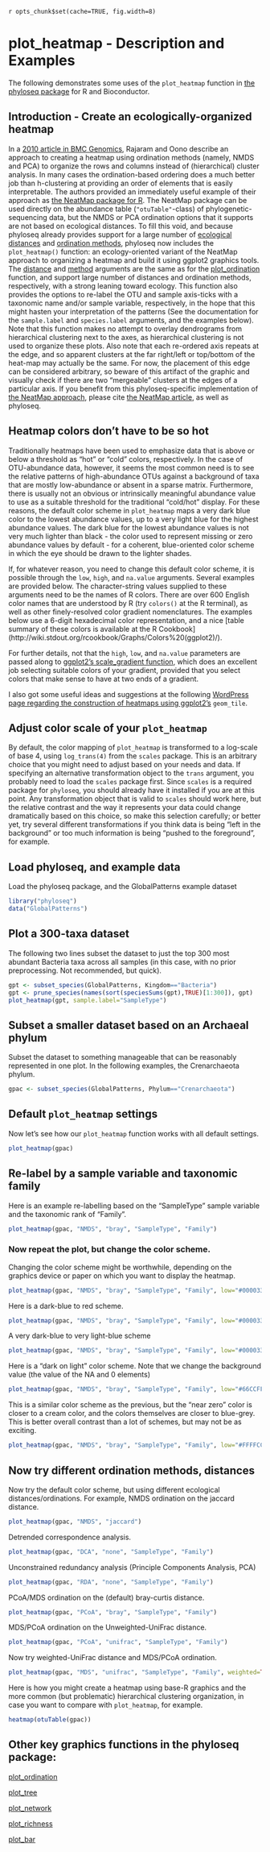 `r opts_chunk$set(cache=TRUE, fig.width=8)`
<link href="http://kevinburke.bitbucket.org/markdowncss/markdown.css" rel="stylesheet"></link>

plot_heatmap - Description and Examples
========================================================

The following demonstrates some uses of the `plot_heatmap` function in [the phyloseq package](http://joey711.github.com/phyloseq/) for R and Bioconductor.

## Introduction - Create an ecologically-organized heatmap 
 
In a [2010 article in BMC Genomics](http://www.biomedcentral.com/1471-2105/11/45), Rajaram and Oono describe an approach to creating a heatmap using ordination methods (namely, NMDS and PCA) to organize the rows and columns instead of (hierarchical) cluster analysis. In many cases the ordination-based ordering does a much better job than h-clustering at providing an order of elements that is easily interpretable. The authors provided an immediately useful example of their approach as [the NeatMap package for R](http://cran.r-project.org/web/packages/NeatMap/index.html). The NeatMap package can be used directly on the abundance table (`"otuTable"`-class) of phylogenetic-sequencing data, but the NMDS or PCA ordination options that it supports are not based on ecological distances. To fill this void, and because phyloseq already provides support for a large number of [ecological distances](https://github.com/joey711/phyloseq/wiki/distance) and [ordination methods](https://github.com/joey711/phyloseq/wiki/ordinate), phyloseq now includes the `plot_heatmap()` function: an ecology-oriented variant of the NeatMap approach to organizing a heatmap and build it using ggplot2 graphics tools. The [distance](https://github.com/joey711/phyloseq/wiki/distance) and [method](https://github.com/joey711/phyloseq/wiki/ordinate) arguments are the same as for the [plot_ordination](https://github.com/joey711/phyloseq/wiki/plot_ordination) function, and support large number of distances and ordination methods, respectively, with a strong leaning toward ecology. This function also provides the options to re-label the OTU and sample axis-ticks with a taxonomic name and/or sample variable, respectively, in the hope that this might hasten your interpretation of the patterns (See the documentation for the `sample.label` and `species.label` arguments, and the examples below). Note that this function makes no attempt to overlay dendrograms from hierarchical clustering next to the axes, as hierarchical clustering is not used to organize these plots. Also note that each re-ordered axis repeats at the edge, and so apparent clusters at the far right/left or top/bottom of the heat-map may actually be the same. For now, the placement of this edge can be considered arbitrary, so beware of this artifact of the graphic and visually check if there are two "mergeable" clusters at the edges of a particular axis. If you benefit from this phyloseq-specific implementation of [the NeatMap approach](http://cran.r-project.org/web/packages/NeatMap/index.html), please cite [the NeatMap article](http://www.biomedcentral.com/1471-2105/11/45), as well as phyloseq.

## Heatmap colors don't have to be so hot

Traditionally heatmaps have been used to emphasize data that is above or below a threshold as "hot" or "cold" colors, respectively. In the case of OTU-abundance data, however, it seems the most common need is to see the relative patterns of high-abundance OTUs against a background of taxa that are mostly low-abundance or absent in a sparse matrix. Furthermore, there is usually not an obvious or intrinsically meaningful abundance value to use as a suitable threshold for the traditional "cold/hot" display. For these reasons, the default color scheme in `plot_heatmap` maps a very dark blue color to the lowest abundance values, up to a very light blue for the highest abundance values. The dark blue for the lowest abundance values is not very much lighter than black - the color used to represent missing or zero abundance values by default - for a coherent, blue-oriented color scheme in which the eye should be drawn to the lighter shades.

If, for whatever reason, you need to change this default color scheme, it is possible through the `low`, `high`, and `na.value` arguments. Several examples are provided below. The character-string values supplied to these arguments need to be the names of R colors. There are over 600 English color names that are understood by R (try `colors()` at the R terminal), as well as other finely-resolved color gradient nomenclatures. The examples below use a 6-digit hexadecimal color representation, and a nice [table summary of these colors is available at the R Cookbook](http://wiki.stdout.org/rcookbook/Graphs/Colors%20(ggplot2\)/).

For further details, not that the `high`, `low`, and `na.value` parameters are passed along to [ggplot2's scale_gradient function](http://had.co.nz/ggplot2/scale_gradient.html), which does an excellent job selecting suitable colors of your gradient, provided that you select colors that make sense to have at two ends of a gradient.

I also got some useful ideas and suggestions at the following [WordPress page regarding the construction of heatmaps using ggplot2's](http://learnr.wordpress.com/2010/01/26/ggplot2-quick-heatmap-plotting/) `geom_tile`.

## Adjust color scale of your `plot_heatmap`

By default, the color mapping of `plot_heatmap` is transformed to a log-scale of base 4, using `log_trans(4)` from the `scales` package. This is an arbitrary choice that you might need to adjust based on your needs and data. If specifying an alternative transformation object to the `trans` argument, you probably need to load the `scales` package first. Since `scales` is a required package for `phyloseq`, you should already have it installed if you are at this point. Any transformation object that is valid to `scales` should work here, but the relative contrast and the way it represents your data could change dramatically based on this choice, so make this selection carefully; or better yet, try several different transformations if you think data is being "left in the background" or too much information is being "pushed to the foreground", for example.

## Load phyloseq, and example data
Load the phyloseq package, and the GlobalPatterns example dataset

```r
library("phyloseq")
data("GlobalPatterns")
```

## Plot a 300-taxa dataset
The following two lines subset the dataset to just the top 300 most abundant Bacteria taxa across all samples (in this case, with no prior preprocessing. Not recommended, but quick).

```r
gpt <- subset_species(GlobalPatterns, Kingdom=="Bacteria")
gpt <- prune_species(names(sort(speciesSums(gpt),TRUE)[1:300]), gpt)
plot_heatmap(gpt, sample.label="SampleType")
```

## Subset a smaller dataset based on an Archaeal phylum

Subset the dataset to something manageable that can be reasonably
represented in one plot. In the following examples, the Crenarchaeota phylum.

```r
gpac <- subset_species(GlobalPatterns, Phylum=="Crenarchaeota")
```


## Default `plot_heatmap` settings

Now let's see how our `plot_heatmap` function works with all default settings.
```r
plot_heatmap(gpac)
```


## Re-label by a sample variable and taxonomic family

Here is an example re-labelling based on the "SampleType" sample variable and the taxonomic rank of "Family".

```r
plot_heatmap(gpac, "NMDS", "bray", "SampleType", "Family")
```


### Now repeat the plot, but change the color scheme.

Changing the color scheme might be worthwhile, depending on the graphics device or paper
on which you want to display the heatmap. 

```r
plot_heatmap(gpac, "NMDS", "bray", "SampleType", "Family", low="#000033", high="#CCFF66")
```


Here is a dark-blue to red scheme.

```r
plot_heatmap(gpac, "NMDS", "bray", "SampleType", "Family", low="#000033", high="#FF3300")
```


A very dark-blue to very light-blue scheme

```r
plot_heatmap(gpac, "NMDS", "bray", "SampleType", "Family", low="#000033", high="#66CCFF")
```


Here is a "dark on light" color scheme. Note that we change the background value
(the value of the NA and 0 elements)

```r
plot_heatmap(gpac, "NMDS", "bray", "SampleType", "Family", low="#66CCFF", high="#000033", na.value="white")
```


This is a similar color scheme as the previous, but the "near zero" color is closer to 
a cream color, and the colors themselves are closer to blue-grey. This is better
overall contrast than a lot of schemes, but may not be as exciting.

```r
plot_heatmap(gpac, "NMDS", "bray", "SampleType", "Family", low="#FFFFCC", high="#000033", na.value="white")
```


## Now try different ordination methods, distances

Now try the default color scheme, but using different ecological distances/ordinations.
For example, NMDS ordination on the jaccard distance.

```r
plot_heatmap(gpac, "NMDS", "jaccard")
```


Detrended correspondence analysis.

```r
plot_heatmap(gpac, "DCA", "none", "SampleType", "Family")
```


Unconstrained redundancy analysis (Principle Components Analysis, PCA)

```r
plot_heatmap(gpac, "RDA", "none", "SampleType", "Family")
```


PCoA/MDS ordination on the (default) bray-curtis distance.

```r
plot_heatmap(gpac, "PCoA", "bray", "SampleType", "Family")
```


MDS/PCoA ordination on the Unweighted-UniFrac distance.

```r
plot_heatmap(gpac, "PCoA", "unifrac", "SampleType", "Family")
```


Now try weighted-UniFrac distance and MDS/PCoA ordination.

```r
plot_heatmap(gpac, "MDS", "unifrac", "SampleType", "Family", weighted=TRUE)
```


Here is how you might create a heatmap using base-R graphics
and the more common (but problematic) hierarchical clustering
organization, in case you want to compare with `plot_heatmap`, for example.

```r
heatmap(otuTable(gpac))
```


## Other key graphics functions in the phyloseq package:

[plot_ordination](http://joey711.github.com/phyloseq/plot_ordination-examples)

[plot_tree](http://joey711.github.com/phyloseq/plot_tree-examples)

[plot_network](http://joey711.github.com/phyloseq/plot_network-examples)

[plot_richness](http://joey711.github.com/phyloseq/plot_richness-examples)

[plot_bar](http://joey711.github.com/phyloseq/plot_bar-examples)